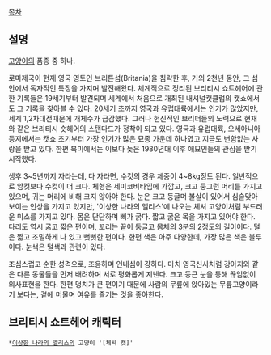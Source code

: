 [[목차]]
== 설명 ==
[[고양이]]의 품종 중 하나.

로마제국이 현재 영국 영토인 브리튼섬(Britania)을 침략한 후, 거의 2천년 동안, 그 섬 안에서 독자적인 특징을 가지며 발전해왔다. 체계적으로 정리된 브리티시 쇼트헤어에 관한 기록들은 19세기부터 발견되며 세계에서 처음으로 개최된 내셔널캣클럽의 캣쇼에서도 그 기록을 찾아볼 수 있다. 20세기 초까지 영국과 유럽대륙에서는 인기가 많았지만, 세계 1,2차대전때문에 개체수가 급감했다. 그러나 헌신적인 브리더들의 노력으로 현재와 같은 브리티시 숏헤어의 스탠다드가 정착이 되고 있다. 영국과 유럽대륙, 오세아니아 등지에서는 캣쇼 초기부터 가장 인기가 많은 묘종 가운데 하나였고 지금도 변함없는 사랑을 받고 있다. 한편 북미에서는 이보다 늦은 1980년대 이후 애묘인들의 관심을 받기 시작했다.

생후 3~5년까지 자라는데, 다 자라면, 수컷의 경우 체중이 4~8kg정도 된다. 일반적으로 암컷보다 수컷이 더 크다. 체형은 세미코비타입에 가깝고, 크고 둥그런 머리를 가지고 있으며, 귀는 머리에 비해 크지 않아야 한다. 눈은 크고 둥글며 볼살이 있어서 심술맞아 보이는 인상을 가지고 있지만, '이상한 나라의 앨리스'에 나오는 체셔 고양이처럼 부드러운 미소를 가지고 있다. 몸은 단단하며 뼈가 굵다. 짧고 굵은 목을 가지고 있어야 한다. 다리도 역시 굵고 짧은 편이며, 꼬리는 끝이 둥글고 몸체의 3분의 2정도의 길이이다. 털은 짧고 조밀하게 나 있고 뻣뻣한 편이다. 한편 색은 아주 다양한데, 가장 많은 색은 블루이다. 눈색은 털색과 관련이 있다.

조심스럽고 순한 성격으로, 조용하며 인내심이 강하다. 마치 영국신사처럼 강아지와 같은 다른 동물들을 먼저 배려하며 서로 평화롭게 지낸다. 크고 둥근 눈을 통해 끊임없이 의사표현을 한다. 한편 덩치가 큰 편이기 때문에 사람의 무릎에 앉아있는 무릎고양이라기 보다는, 곁에 머물며 여유를 즐기는 것을 좋아한다.

== 브리티시 쇼트헤어 캐릭터 ==
 *[[이상한 나라의 앨리스]]의 고양이 '[체셔 캣]'
